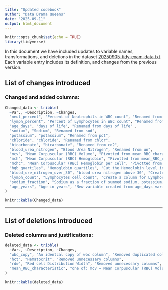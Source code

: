 ```yaml
---
title: "Updated codebook"
author: "Data Drama Queens"
date: "2025-09-11"
output: html_document
---
```


```r
knitr::opts_chunk$set(echo = TRUE)
library(tidyverse)
```

In this document we have included updates to variable names, transformations, and deletions in the dataset [20250905-tidy-exam-data.txt](data/data-for-analysis/20250905-tidy-exam-data.txt). Each variable entry includes its definition, and changes from the previous version.


## List of changes introduced

### Changed and added columns: 

```r

Changed_data <- tribble(
  ~Var., ~Description, ~Changes,
  "neut_percent", "Percent of Neutrophils in WBC count", "Renamed from %neut", 
  "lymph_percent", "Percent of Lymphocytes in WBC count", "Renamed from lymph%",
  "age_days", "days of life", "Renamed from days of life" , 
  "sodium", "Sodium", "Renamed from sod", 
  "potassium", "potassium", "Renamed from pot",
  "chloride", "chloride", "Renamed from chlor",
  "bicarbonate", "bicarbonate", "Renamed from co2",
  "blood_urea_nitrogen", "Blood Urea Nitrogen", "Renamed from un",
  "mcv", "Mean Corpuscular (RBC) Volume", "Pivotted from mean_RBC_characteristic and mean_value",
  "mch", "Mean Corpuscular (RBC) Hemoglobin", "Pivotted from mean_RBC_characteristic and mean_value",
  "mchc", "Mean Corpuscular (RBC) Hemoglobin per Cell", "Pivotted from mean_RBC_characteristic and mean_value",
  "hgb_quartiles", "Hemoglobin quartiles", "Cut the Hemoglobin level into quartiles",
  "blood_ure_nitrogen_over_30", "blood urea nitrogen above 30", "Create a column indicating if the blood urea nitrogen is above 30",
  "lymph_count", "Lymphocytes cell count", "Create a column for Lymphocytes cell count",
  "sodium_fraction", "Sodium as a fraction of summed sodium, potassium, and chloride", "Create a column for sodium fraction ",
  "age_years", "Age in years", "New variable created from age_days variable"
)

knitr::kable(Changed_data)
```
---


## List of deletions introduced

### Deleted columns and justifications:

```r
deleted_data <- tribble(
  ~Var., ~Description, ~Changes,
  "wbc_copy", "An identcal copy of wbc column", "Removed duplicated column",
  "hct", "Hematocrit", "Removed unnecessary columns",
  "rdw", "Red cell Distribution Width", "Removed unnecessary columns",
  "mean_RBC_characteristic", "one of: mcv = Mean Corpuscular (RBC) Volume; mch = Mean Corpuscular (RBC) Hemoglobin; mchc = Mean Corpuscular (RBC) Hemoglobin per Cell", "Removed after pivoting", "mean_value", "	value for each of mean_RBD_characteristic", "Removed after pivoting"
)

knitr::kable(deleted_data)
```


